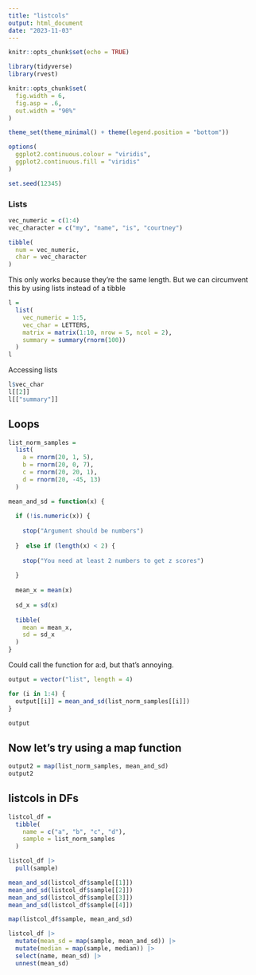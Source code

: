 ```yaml
---
title: "listcols"
output: html_document
date: "2023-11-03"
---
```


```r
knitr::opts_chunk$set(echo = TRUE)

library(tidyverse)
library(rvest)

knitr::opts_chunk$set(
  fig.width = 6,
  fig.asp = .6,
  out.width = "90%"
)

theme_set(theme_minimal() + theme(legend.position = "bottom"))

options(
  ggplot2.continuous.colour = "viridis",
  ggplot2.continuous.fill = "viridis"
)

set.seed(12345)
```

### Lists

```r
vec_numeric = c(1:4) 
vec_character = c("my", "name", "is", "courtney")

tibble(
  num = vec_numeric,
  char = vec_character
)
```

This only works because they're the same length. But we can circumvent this by using lists instead of a tibble

```r
l = 
  list(
    vec_numeric = 1:5,
    vec_char = LETTERS,
    matrix = matrix(1:10, nrow = 5, ncol = 2),
    summary = summary(rnorm(100))
  )
l
```

Accessing lists

```r
l$vec_char
l[[2]]
l[["summary"]]
```

## Loops

```r
list_norm_samples = 
  list(
    a = rnorm(20, 1, 5),
    b = rnorm(20, 0, 7),
    c = rnorm(20, 20, 1),
    d = rnorm(20, -45, 13)
  )
```

```r
mean_and_sd = function(x) {
  
  if (!is.numeric(x)) {
    
    stop("Argument should be numbers")
    
  }  else if (length(x) < 2) {
    
    stop("You need at least 2 numbers to get z scores")
    
  }
  
  mean_x = mean(x)
  
  sd_x = sd(x)
  
  tibble(
    mean = mean_x,
    sd = sd_x
  )
}
```

Could call the function for a:d, but that's annoying. 

```r
output = vector("list", length = 4)

for (i in 1:4) {
  output[[i]] = mean_and_sd(list_norm_samples[[i]])
}

output
```

## Now let's try using a map function

```r
output2 = map(list_norm_samples, mean_and_sd)
output2
```

## listcols in DFs

```r
listcol_df = 
  tibble(
    name = c("a", "b", "c", "d"),
    sample = list_norm_samples
  )

listcol_df |> 
  pull(sample)

mean_and_sd(listcol_df$sample[[1]])
mean_and_sd(listcol_df$sample[[2]])
mean_and_sd(listcol_df$sample[[3]])
mean_and_sd(listcol_df$sample[[4]])

map(listcol_df$sample, mean_and_sd)

listcol_df |> 
  mutate(mean_sd = map(sample, mean_and_sd)) |> 
  mutate(median = map(sample, median)) |> 
  select(name, mean_sd) |> 
  unnest(mean_sd)
```


